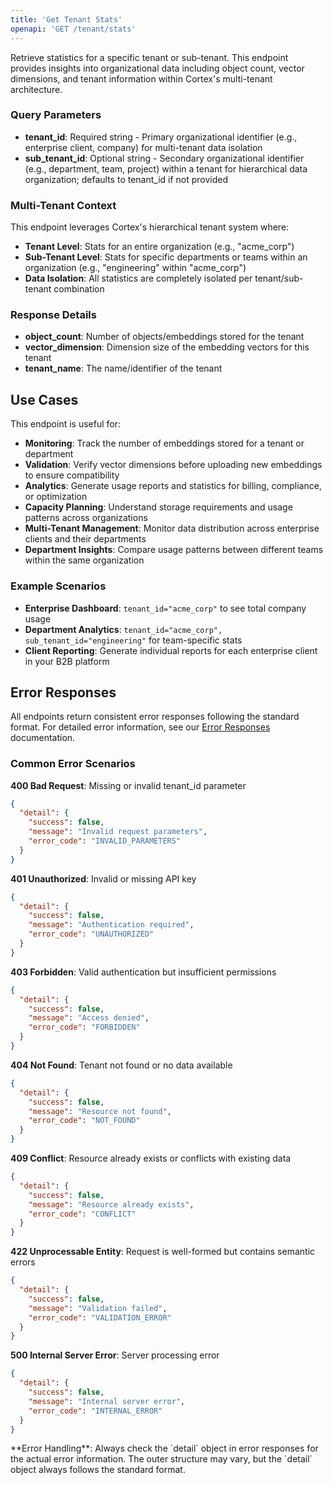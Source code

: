 ```yaml
---
title: 'Get Tenant Stats'
openapi: 'GET /tenant/stats'
---
```



<Panel>
  <TableOfContents />
</Panel>

Retrieve statistics for a specific tenant or sub-tenant. This endpoint provides insights into organizational data including object count, vector dimensions, and tenant information within Cortex's multi-tenant architecture.

### Query Parameters
- **tenant_id**: Required string - Primary organizational identifier (e.g., enterprise client, company) for multi-tenant data isolation
- **sub_tenant_id**: Optional string - Secondary organizational identifier (e.g., department, team, project) within a tenant for hierarchical data organization; defaults to tenant_id if not provided

### Multi-Tenant Context
This endpoint leverages Cortex's hierarchical tenant system where:
- **Tenant Level**: Stats for an entire organization (e.g., "acme_corp")
- **Sub-Tenant Level**: Stats for specific departments or teams within an organization (e.g., "engineering" within "acme_corp")
- **Data Isolation**: All statistics are completely isolated per tenant/sub-tenant combination

### Response Details
- **object_count**: Number of objects/embeddings stored for the tenant
- **vector_dimension**: Dimension size of the embedding vectors for this tenant
- **tenant_name**: The name/identifier of the tenant


## Use Cases

This endpoint is useful for:
- **Monitoring**: Track the number of embeddings stored for a tenant or department
- **Validation**: Verify vector dimensions before uploading new embeddings to ensure compatibility
- **Analytics**: Generate usage reports and statistics for billing, compliance, or optimization
- **Capacity Planning**: Understand storage requirements and usage patterns across organizations
- **Multi-Tenant Management**: Monitor data distribution across enterprise clients and their departments
- **Department Insights**: Compare usage patterns between different teams within the same organization

### Example Scenarios
- **Enterprise Dashboard**: `tenant_id="acme_corp"` to see total company usage
- **Department Analytics**: `tenant_id="acme_corp", sub_tenant_id="engineering"` for team-specific stats
- **Client Reporting**: Generate individual reports for each enterprise client in your B2B platform

## Error Responses

All endpoints return consistent error responses following the standard format. For detailed error information, see our [Error Responses](/api-reference/error-responses) documentation.

### Common Error Scenarios

**400 Bad Request**: Missing or invalid tenant_id parameter
```json
{
  "detail": {
    "success": false,
    "message": "Invalid request parameters",
    "error_code": "INVALID_PARAMETERS"
  }
}
```

**401 Unauthorized**: Invalid or missing API key
```json
{
  "detail": {
    "success": false,
    "message": "Authentication required",
    "error_code": "UNAUTHORIZED"
  }
}
```

**403 Forbidden**: Valid authentication but insufficient permissions
```json
{
  "detail": {
    "success": false,
    "message": "Access denied",
    "error_code": "FORBIDDEN"
  }
}
```

**404 Not Found**: Tenant not found or no data available
```json
{
  "detail": {
    "success": false,
    "message": "Resource not found",
    "error_code": "NOT_FOUND"
  }
}
```

**409 Conflict**: Resource already exists or conflicts with existing data
```json
{
  "detail": {
    "success": false,
    "message": "Resource already exists",
    "error_code": "CONFLICT"
  }
}
```

**422 Unprocessable Entity**: Request is well-formed but contains semantic errors
```json
{
  "detail": {
    "success": false,
    "message": "Validation failed",
    "error_code": "VALIDATION_ERROR"
  }
}
```

**500 Internal Server Error**: Server processing error
```json
{
  "detail": {
    "success": false,
    "message": "Internal server error",
    "error_code": "INTERNAL_ERROR"
  }
}
```

<Note>
**Error Handling**: Always check the `detail` object in error responses for the actual error information. The outer structure may vary, but the `detail` object always follows the standard format.
</Note>


